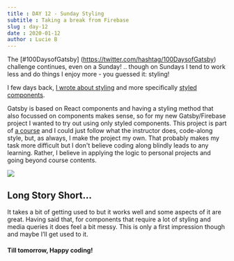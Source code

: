 ```yaml
---
title : DAY 12 - Sunday Styling 
subtitle : Taking a break from Firebase 
slug : day-12
date : 2020-01-12
author : Lucie B
---
```


The [#100DaysofGatsby] (https://twitter.com/hashtag/100DaysofGatsby) challenge continues, even on a Sunday! .. though on Sundays I tend to work less and do things I enjoy more - you guessed it: styling! 

I few days back, [I wrote about styling](https://lbmedia-100daysofgatsby.netlify.com/day-7) and more specifically [styled components](https://www.styled-components.com/docs). 

Gatsby is based on React components and having a styling method that also focussed on components makes sense, so for my new Gatsby/Firebase project I wanted to try out using only styled components.
This project is part of [a course](https://lbmedia-100daysofgatsby.netlify.com/day-11) and I could just follow what the instructor does, code-along style, but, as always, I make the project my own. That probably makes my task more difficult but I don't believe coding along blindly leads to any learning. Rather, I believe in applying the logic to personal projects and going beyond course contents.     
<div>
<img src="./day12-smooth.png"/>
</div>

## Long Story Short... 

It takes a bit of getting used to but it works well and some aspects of it are great. Having said that, for components that require a lot of styling and media queries it does feel a bit messy. This is only a first impression though and maybe I’ll get used to it. 

#### Till tomorrow, Happy coding! 